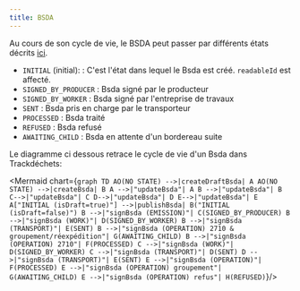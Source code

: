 ```yaml
---
title: BSDA
---
```



Au cours de son cycle de vie, le BSDA peut passer par différents états décrits [ici](../api-reference/bsdasri/enums#bsdasristatus).


- `INITIAL` (initial): : C'est l'état dans lequel le Bsda est créé. `readableId` est affecté.
- `SIGNED_BY_PRODUCER` : Bsda signé par le producteur
- `SIGNED_BY_WORKER` : Bsda signé par l'entreprise de travaux
- `SENT` : Bsda pris en charge par le transporteur
- `PROCESSED` : Bsda traité
- `REFUSED` : Bsda refusé
- `AWAITING_CHILD` : Bsda en attente d'un bordereau suite


Le diagramme ci dessous retrace le cycle de vie d'un Bsda dans Trackdéchets:

<Mermaid chart={`
graph TD
AO(NO STATE) -->|createDraftBsda| A
AO(NO STATE) -->|createBsda| B
A -->|"updateBsda"| A
B -->|"updateBsda"| B
C-->|"updateBsda"| C
D-->|"updateBsda"| D
E-->|"updateBsda"| E
A["INITIAL (isDraft=true)"] -->|publishBsda| B("INITIAL (isDraft=false)")
B -->|"signBsda (EMISSION)"| C(SIGNED_BY_PRODUCER)
B -->|"signBsda (WORK)"| D(SIGNED_BY_WORKER)
B -->|"signBsda (TRANSPORT)"| E(SENT)
B -->|"signBsda (OPERATION) 2710 & groupement/réexpédition"| G(AWAITING_CHILD)
B -->|"signBsda (OPERATION) 2710"| F(PROCESSED)
C -->|"signBsda (WORK)"| D(SIGNED_BY_WORKER)
C -->|"signBsda (TRANSPORT)"| D(SENT)
D -->|"signBsda (TRANSPORT)"| E(SENT)
E -->|"signBsda (OPERATION)"| F(PROCESSED)
E -->|"signBsda (OPERATION) groupement"| G(AWAITING_CHILD)
E -->|"signBsda (OPERATION) refus"| H(REFUSED)
`}/>
